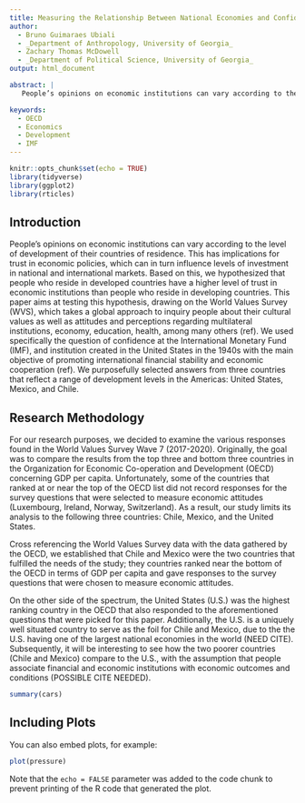 ```yaml
---
title: Measuring the Relationship Between National Economies and Confidence in Economic Institutions
author:
  - Bruno Guimaraes Ubiali
  - _Department of Anthropology, University of Georgia_
  - Zachary Thomas McDowell
  - _Department of Political Science, University of Georgia_
output: html_document

abstract: |
   People’s opinions on economic institutions can vary according to the level of development of their countries of residence, which has implications for levels of investment in national and international markets. This paper aims at testing the hypothesis that people who reside in developed countries have a higher level of trust in economic institutions than people who reside in developing countries. We draw on secondary data from the World Values Survey (WVS) for the United States, Mexico, and Chile. For data analyses, we used the software R for producing graphs and statistical inferences. The results do not confirm our hypothesis; there is no homogeneous patter of response according to the level of economic development of the country. The results indicate that people in Mexico have higher confidence in banks than US and Chile inhabitants.

keywords:
  - OECD
  - Economics
  - Development
  - IMF
---   
```

```r
knitr::opts_chunk$set(echo = TRUE)
library(tidyverse)
library(ggplot2)
library(rticles)
```

## Introduction

People’s opinions on economic institutions can vary according to the level of development of their countries of residence. This has implications for trust in economic policies, which can in turn influence levels of investment in national and international markets. Based on this, we hypothesized that people who reside in developed countries have a higher level of trust in economic institutions than people who reside in developing countries. This paper aims at testing this hypothesis, drawing on the World Values Survey (WVS), which takes a global approach to inquiry people about their cultural values as well as attitudes and perceptions regarding multilateral institutions, economy, education, health, among many others (ref). We used specifically the question of confidence at the International Monetary Fund (IMF), and institution created in the United States in the 1940s with the main objective of promoting international financial stability and economic cooperation (ref). We purposefully selected answers from three countries that reflect a range of development levels in the Americas: United States, Mexico, and Chile.

## Research Methodology

For our research purposes, we decided to examine the various responses found in the World Values Survey Wave 7 (2017-2020). Originally, the goal was to compare the results from the top three and bottom three countries in the Organization for Economic Co-operation and Development (OECD) concerning GDP per capita. Unfortunately, some of the countries that ranked at or near the top of the OECD list did not record responses for the survey questions that were selected to measure economic attitudes (Luxembourg, Ireland, Norway, Switzerland). As a result, our study limits its analysis to the following three countries: Chile, Mexico, and the United States. 

Cross referencing the World Values Survey data with the data gathered by the OECD, we established that Chile and Mexico were the two countries that fulfilled the needs of the study; they countries ranked near the bottom of the OECD in terms of GDP per capita and gave responses to the survey questions that were chosen to measure economic attitudes.

On the other side of the spectrum, the United States (U.S.) was the highest ranking country in the OECD that also responded to the aforementioned questions that were picked for this paper. Additionally, the U.S. is a uniquely well situated country to serve as the foil for Chile and Mexico, due to the the U.S. having one of the largest national economies in the world (NEED CITE). Subsequently, it will be interesting to see how the two poorer countries (Chile and Mexico) compare to the U.S., with the assumption that people associate financial and economic institutions with economic outcomes and conditions (POSSIBLE CITE NEEDED).

```r
summary(cars)
```

## Including Plots

You can also embed plots, for example:

```r
plot(pressure)
```

Note that the `echo = FALSE` parameter was added to the code chunk to prevent printing of the R code that generated the plot.
